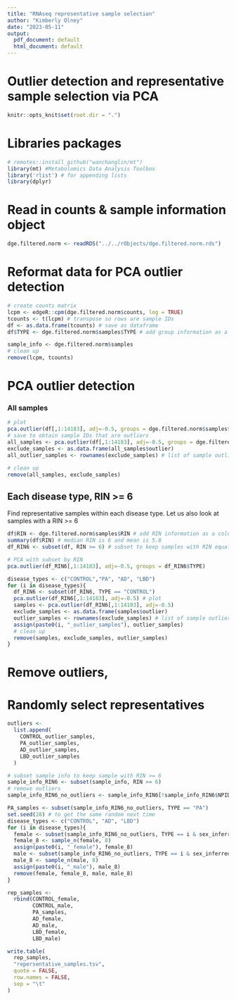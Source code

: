 ```yaml
---
title: "RNAseq representative sample selection"
author: "Kimberly Olney"
date: "2023-05-11"
output:
  pdf_document: default
  html_document: default
---
```

# Outlier detection and representative sample selection via PCA 
```r
knitr::opts_knit$set(root.dir = ".")
```
# Libraries packages
```r
# remotes::install_github("wanchanglin/mt")
library(mt) #Metabolomics Data Analysis Toolbox
library('rlist') # for appending lists
library(dplyr)
```
# Read in counts & sample information object 
```r
dge.filtered.norm <- readRDS("../../rObjects/dge.filtered.norm.rds")
```
# Reformat data for PCA outlier detection 
```r
# create counts matrix
lcpm <- edgeR::cpm(dge.filtered.norm$counts, log = TRUE)
tcounts <- t(lcpm) # transpose so rows are sample IDs
df <- as.data.frame(tcounts) # save as dataframe
df$TYPE <- dge.filtered.norm$samples$TYPE # add group information as a column

sample_info <- dge.filtered.norm$samples
# clean up
remove(lcpm, tcounts)
```
# PCA outlier detection
### All samples 
```r
# plot 
pca.outlier(df[,1:14183], adj=-0.5, groups = dge.filtered.norm$samples$TYPE)
# save to obtain sample IDs that are outliers 
all_samples <- pca.outlier(df[,1:14183], adj=-0.5, groups = dge.filtered.norm$samples$TYPE)
exclude_samples <- as.data.frame(all_samples$outlier)
all_outlier_samples <- rownames(exclude_samples) # list of sample outliers

# clean up
remove(all_samples, exclude_samples)
```
## Each disease type, RIN >= 6 
Find representative samples within each disease type. 
Let us also look at samples with a RIN >= 6
```r
df$RIN <- dge.filtered.norm$samples$RIN # add RIN information as a column
summary(df$RIN) # median RIN is 6 and mean is 5.8
df_RIN6 <- subset(df, RIN >= 6) # subset to keep samples with RIN equal or greater than 6

# PCA with subset by RIN 
pca.outlier(df_RIN6[,1:14183], adj=-0.5, groups = df_RIN6$TYPE)
```
```r
disease_types <- c("CONTROL","PA", "AD", "LBD")
for (i in disease_types){
  df_RIN6 <- subset(df_RIN6, TYPE == "CONTROL") 
  pca.outlier(df_RIN6[,1:14183], adj=-0.5) # plot
  samples <- pca.outlier(df_RIN6[,1:14183], adj=-0.5)
  exclude_samples <- as.data.frame(samples$outlier)
  outlier_samples <- rownames(exclude_samples) # list of sample outliers
  assign(paste0(i, "_outlier_samples"), outlier_samples)
  # clean up
  remove(samples, exclude_samples, outlier_samples)
}
```
# Remove outliers, 
# Randomly select representatives 
```r
outliers <-
  list.append(
    CONTROL_outlier_samples,
    PA_outlier_samples,
    AD_outlier_samples,
    LBD_outlier_samples
  )

# subset sample info to keep sample with RIN >= 6 
sample_info_RIN6 <- subset(sample_info, RIN >= 6)
# remove outliers
sample_info_RIN6_no_outliers <- sample_info_RIN6[!sample_info_RIN6$NPID %in% outliers,]

PA_samples <- subset(sample_info_RIN6_no_outliers, TYPE == "PA")
set.seed(28) # to get the same random next time
disease_types <- c("CONTROL", "AD", "LBD")
for (i in disease_types){
  female <- subset(sample_info_RIN6_no_outliers, TYPE == i & sex_inferred == "female")
  female_8 <- sample_n(female, 8)
  assign(paste0(i, "_female"), female_8)
  male <- subset(sample_info_RIN6_no_outliers, TYPE == i & sex_inferred == "male")
  male_8 <- sample_n(male, 8)
  assign(paste0(i, "_male"), male_8)
  remove(female, female_8, male, male_8)
}

rep_samples <-
  rbind(CONTROL_female,
        CONTROL_male,
        PA_samples,
        AD_female,
        AD_male,
        LBD_female,
        LBD_male)

write.table(
  rep_samples,
  "repersentative_samples.tsv",
  quote = FALSE,
  row.names = FALSE,
  sep = "\t"
)
```

